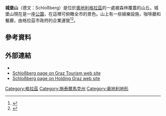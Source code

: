 {{noteTA
|G1=奥地利地名
}}
{{expand|time=2015-01-04T12:05:23+00:00}}
'''城堡山'''（德文：Schloßberg）是位於[[奧地利|奧地利]][[格拉茲|格拉茲]]的一處被森林覆蓋的山丘。城堡山現在是一座[[公園|公園]]，在這裡可俯瞰全市的景色。山上有一些娛樂設施，咖啡廳和餐廳，由格拉茲市政府的企業運營<ref name=hgsbbh>{{cite web | url = http://www.holding-graz.at/freizeit/schlossberg/geschichte-des-berges.html | title = Die Geschichte des Berges | trans_title = The history of the mountain | language = de | publisher = Holding Graz | accessdate = 2003-06-26 | archive-date = 2020-10-24 | archive-url = https://web.archive.org/web/20201024212941/https://www.holding-graz.at/freizeit/schlossberg/geschichte-des-berges.html | dead-url = no }}</ref><ref name=gts>{{cite web | url = http://www.graztourismus.at/cms/beitrag/10030618/2866010/ | title = Schlossberg | publisher = Graz Tourism | accessdate = 2003-06-26 | archive-date = 2013-09-24 | archive-url = https://web.archive.org/web/20130924191439/http://www.graztourismus.at/cms/beitrag/10030618/2866010 | dead-url = no }}</ref>。

==參考資料==
{{Reflist}}

==外部連結==
* {{commonscat-inline|Schlossberg, Graz|Grazer Schloßberg}}
* [http://www.graztourismus.at/cms/beitrag/10030618/2866010/ Schloßberg page on Graz Tourism web site] {{Wayback|url=http://www.graztourismus.at/cms/beitrag/10030618/2866010/ |date=20130924191439 }}
* [http://www.holding-graz.at/schlossberg.html Schloßberg page on Holding Graz web site] {{Wayback|url=http://www.holding-graz.at/schlossberg.html |date=20200908125532 }}

{{Coord|47|04|34|N|15|26|14|E|region:AT-6_type:landmark|display=title}}

[[Category:格拉茲|Category:格拉茲]]
[[Category:施泰爾馬克州|Category:施泰爾馬克州]]
[[Category:奥地利地形|Category:奥地利地形]]